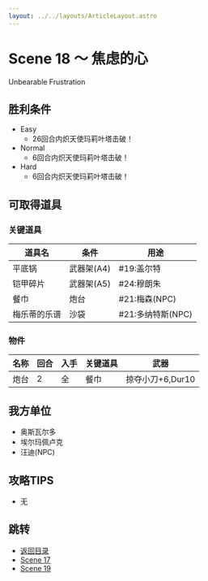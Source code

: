 ```yaml
---
layout: ../../layouts/ArticleLayout.astro
---
```

# Scene 18 ～ 焦虑的心

Unbearable Frustration

## 胜利条件 

- Easy
  - 26回合内炽天使玛莉叶塔击破！
- Normal
  - 6回合内炽天使玛莉叶塔击破！
- Hard
  - 6回合内炽天使玛莉叶塔击破！

## 可取得道具 

### 关键道具

|道具名|条件|用途|
|---|---|---|
|平底锅|武器架(A4)|#19:盖尔特|
|铠甲碎片|武器架(A5)|#24:穆朗朱|
|餐巾|炮台|#21:梅森(NPC)|
|梅乐蒂的乐谱|沙袋|#21:多纳特斯(NPC)|

### 物件

|名称|回合|入手|关键道具|武器|
|---|---|---|---|---|
|炮台|2|全|餐巾|掠夺小刀+6,Dur10|

## 我方单位 

- 奥斯瓦尔多
- 埃尔玛佩卢克
- 汪迪(NPC)

## 攻略TIPS 

- 无

## 跳转

- [返回目录](../mellia)
- [Scene 17](./2-17)
- [Scene 19](./2-19)